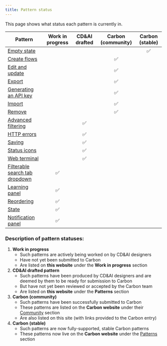 ```yaml
---
title: Pattern status
---
```


<PageDescription>

This page shows what status each pattern is currently in.

</PageDescription>


| Pattern                                                                | Work in progress | CD&AI drafted | Carbon (community) | Carbon (stable) |
| ---------------------------------------------------------------------- | :---: | :---: | :---: | :---: |
| [Empty state](/patterns/empty-state/usage)                             | | | | ✅ |
| [Create flows](/patterns/creation-flows/usage)                         | | | ✅ | |
| [Edit and update](/patterns/edit)                                      | | | ✅ | |
| [Export](/patterns/exporting/usage)                                    | | | ✅ | |
| [Generating an API key](/patterns/generating-api-key/usage)            | | | ✅ | |
| [Import](/patterns/importing/usage)                                    | | | ✅ | |
| [Remove](/patterns/removing/usage)                                     | | | ✅ | |
| [Advanced filtering](/patterns/advanced-filtering/usage)               | | ✅ | | |
| [HTTP errors](/patterns/http-errors/usage)                             | | ✅ | | |
| [Saving](/patterns/saving/usage)                                       | | ✅ | | |
| [Status icons](/patterns/status-icons)                                 | | ✅ | | |
| [Web terminal](/patterns/web-terminal)                                 | | ✅ | | |
| [Filterable search tab dropdown](/wip/filterable-search-tab-dropdown)  | ✅ | | | |
| [Learning panel](/wip/learning-panel)                                  | ✅ | | | |
| [Reordering](/wip/reordering)                                          | ✅ | | | |
| [State](/wip/state)                                                    | ✅ | | | |
| [Notification panel](/wip/notification-panel)                           | ✅ | | | |


### Description of pattern statuses:

1. **Work in progress**
	- Such patterns are actively being worked on by CD&AI designers
	- Have not yet been submitted to Carbon
	- Are listed on **this website** under the **Work in progress** section
2. **CD&AI drafted pattern**
    - Such patterns have been produced by CD&AI designers and are deemed by them to be ready for submission to Carbon
    - But have not yet been reviewed or accepted by the Carbon team
    - Are listed on **this website** under the **Patterns** section
3. **Carbon (community)**
    - Such patterns have been successfully submitted to Carbon
    - These patterns are listed on the **Carbon website** under their [Community](https://www.carbondesignsystem.com/community/patterns) section
    - Are also listed on this site (with links provided to the Carbon entry)
4. **Carbon (stable)**
    - Such patterns are now fully-supported, stable Carbon patterns
    - These patterns now live on the **Carbon website** under the [Patterns](https://www.carbondesignsystem.com/patterns/overview) section
